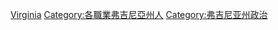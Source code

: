 {{Commons category|Politicians of Virginia}}

[[Category:美國各州政治人物|Virginia]]
[[Category:各職業弗吉尼亞州人|Category:各職業弗吉尼亞州人]]
[[Category:弗吉尼亚州政治|Category:弗吉尼亚州政治]]
